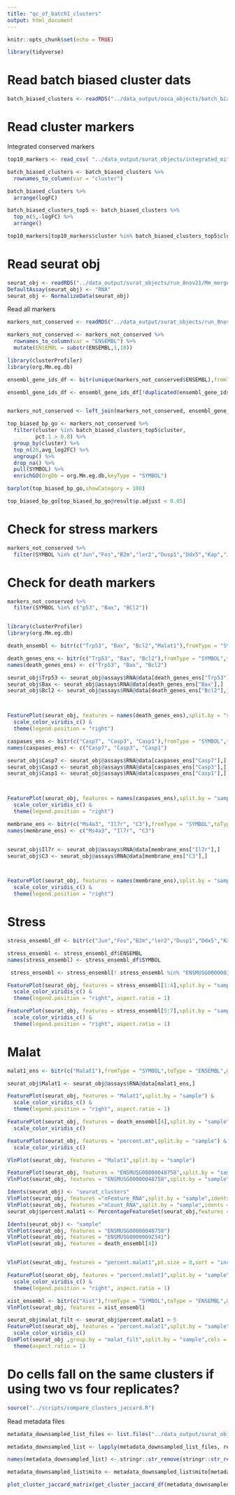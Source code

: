 ```yaml
---
title: "qc_of_batch1_clusters"
output: html_document
---
```


```r
knitr::opts_chunk$set(echo = TRUE)

library(tidyverse)
```

# Read batch biased cluster dats

```r
batch_biased_clusters <- readRDS("../data_output/osca_objects/batch_biased_clusters.rds")
```

# Read cluster markers 
Integrated conserved markers
```r
top10_markers <- read_csv( "../data_output/surat_objects/integrated_mitoremoved_conserved_top10lfc_markers.csv")

```


```r
batch_biased_clusters <- batch_biased_clusters %>%
  rownames_to_column(var = "cluster")

batch_biased_clusters %>%
  arrange(logFC)
```
```r
batch_biased_clusters_top5 <- batch_biased_clusters %>%
  top_n(5,-logFC) %>%
  arrange()

```

```r
top10_markers[top10_markers$cluster %in% batch_biased_clusters_top5$cluster,c("SYMBOL","ensembl","cluster")]
```

# Read seurat obj

```r
seurat_obj <- readRDS("../data_output/surat_objects/run_8nov21/Mm_merged_mito_mito_integrated.rds")
DefaultAssay(seurat_obj) <- "RNA"
seurat_obj <- NormalizeData(seurat_obj)
```

Read all markers
```r
markers_not_conserved <- readRDS("../data_output/surat_objects/run_8nov21/Mm_merged_mito_mito_integrated_markers.rds")

```

```r
markers_not_conserved <- markers_not_conserved %>%
  rownames_to_column(var = "ENSEMBL") %>%
  mutate(ENSEMBL = substr(ENSEMBL,1,18)) 

library(clusterProfiler)
library(org.Mm.eg.db)

ensembl_gene_ids_df <- bitr(unique(markers_not_conserved$ENSEMBL),fromType = "ENSEMBL",toType = c("ENTREZID","SYMBOL"),OrgDb = org.Mm.eg.db)

ensembl_gene_ids_df <- ensembl_gene_ids_df[!duplicated(ensembl_gene_ids_df$ENSEMBL),]


markers_not_conserved <- left_join(markers_not_conserved, ensembl_gene_ids_df, by = "ENSEMBL")
```  

```r
top_biased_bp_go <- markers_not_conserved %>%
  filter(cluster %in% batch_biased_clusters_top5$cluster,
         pct.1 > 0.8) %>%
  group_by(cluster) %>%
  top_n(20,avg_log2FC) %>%
  ungroup() %>%
  drop_na() %>%
  pull(SYMBOL) %>%
  enrichGO(OrgDb = org.Mm.eg.db,keyType = "SYMBOL")

```

```r
barplot(top_biased_bp_go,showCategory = 100)

```
```r
top_biased_bp_go[top_biased_bp_go@result$p.adjust < 0.05]
```


# Check for stress markers

```r
markers_not_conserved %>%
  filter(SYMBOL %in% c("Jun","Fos","B2m","ler2","Dusp1","Ddx5","Kap","Junb","Jund","Blg1"))
```
# Check for death markers
```r
markers_not_conserved %>%
  filter(SYMBOL %in% c("p53", "Bax", "BCl2"))



```

```r
library(clusterProfiler)
library(org.Mm.eg.db)

death_ensembl <- bitr(c("Trp53", "Bax", "Bcl2","Malat1"),fromType = "SYMBOL",toType = "ENSEMBL",OrgDb =  org.Mm.eg.db)$ENSEMBL
```



```r


death_genes_ens <- bitr(c("Trp53", "Bax", "Bcl2"),fromType = "SYMBOL",toType = "ENSEMBL",OrgDb =  org.Mm.eg.db)$ENSEMBL
names(death_genes_ens) <- c("Trp53", "Bax", "Bcl2")

seurat_obj$Trp53 <- seurat_obj@assays$RNA@data[death_genes_ens["Trp53"],]
seurat_obj$Bax <- seurat_obj@assays$RNA@data[death_genes_ens["Bax"],]
seurat_obj$Bcl2 <- seurat_obj@assays$RNA@data[death_genes_ens["Bcl2"],]



FeaturePlot(seurat_obj, features = names(death_genes_ens),split.by = "sample") &
  scale_color_viridis_c() &
  theme(legend.position = "right") 


```

```r


caspases_ens <- bitr(c("Casp7", "Casp3", "Casp1"),fromType = "SYMBOL",toType = "ENSEMBL",OrgDb =  org.Mm.eg.db)$ENSEMBL
names(caspases_ens) <- c("Casp7", "Casp3", "Casp1")

seurat_obj$Casp7 <- seurat_obj@assays$RNA@data[caspases_ens["Casp7"],]
seurat_obj$Casp3 <- seurat_obj@assays$RNA@data[caspases_ens["Casp3"],]
seurat_obj$Casp1 <- seurat_obj@assays$RNA@data[caspases_ens["Casp1"],]



FeaturePlot(seurat_obj, features = names(caspases_ens),split.by = "sample") &
  scale_color_viridis_c() &
  theme(legend.position = "right") 


```

```r
membrane_ens <- bitr(c("Ms4a3", "Il7r", "C3"),fromType = "SYMBOL",toType = "ENSEMBL",OrgDb =  org.Mm.eg.db)$ENSEMBL
names(membrane_ens) <- c("Ms4a3", "Il7r", "C3")


seurat_obj$Il7r <- seurat_obj@assays$RNA@data[membrane_ens["Il7r"],]
seurat_obj$C3 <- seurat_obj@assays$RNA@data[membrane_ens["C3"],]



FeaturePlot(seurat_obj, features = names(membrane_ens),split.by = "sample") &
  scale_color_viridis_c() &
  theme(legend.position = "right") 

```


# Stress

```r
stress_ensembl_df <- bitr(c("Jun","Fos","B2m","ler2","Dusp1","Ddx5","Kap","Junb","Jund","Blg1"),fromType = "SYMBOL",toType = "ENSEMBL",OrgDb =  org.Mm.eg.db)

stress_ensembl <- stress_ensembl_df$ENSEMBL
names(stress_ensembl) <- stress_ensembl_df$SYMBOL

 stress_ensembl <- stress_ensembl[! stress_ensembl %in% "ENSMUSG00000032758"]
```

```r
FeaturePlot(seurat_obj, features = stress_ensembl[1:4],split.by = "sample") &
  scale_color_viridis_c() &
  theme(legend.position = "right", aspect.ratio = 1)

```

```r
FeaturePlot(seurat_obj, features = stress_ensembl[5:7],split.by = "sample") &
  scale_color_viridis_c() &
  theme(legend.position = "right", aspect.ratio = 1)

```

# Malat

```r
malat1_ens <- bitr(c("Malat1"),fromType = "SYMBOL",toType = "ENSEMBL",OrgDb =  org.Mm.eg.db)$ENSEMBL

seurat_obj$Malat1 <- seurat_obj@assays$RNA@data[malat1_ens,]

```

```r
FeaturePlot(seurat_obj, features = "Malat1",split.by = "sample") &
  scale_color_viridis_c() &
  theme(legend.position = "right", aspect.ratio = 1) 

```

```r
FeaturePlot(seurat_obj, features = death_ensembl[4],split.by = "sample") &
  scale_color_viridis_c()

FeaturePlot(seurat_obj, features = "percent.mt",split.by = "sample") &
  scale_color_viridis_c()

```


```r
VlnPlot(seurat_obj, features = "Malat1",split.by = "sample")

```

```r
FeaturePlot(seurat_obj, features = "ENSMUSG00000048758",split.by = "sample")
VlnPlot(seurat_obj, features = "ENSMUSG00000048758",split.by = "sample")

```
```r
Idents(seurat_obj) <- "seurat_clusters"
VlnPlot(seurat_obj, features ="nFeature_RNA",split.by = "sample",idents = "5")
VlnPlot(seurat_obj, features ="nCount_RNA",split.by = "sample",idents =batch_biased_clusters_top5$cluster)
seurat_obj$percent.malat1 <- PercentageFeatureSet(seurat_obj,features = malat1_ens)
```



```r
Idents(seurat_obj) <- "sample"
VlnPlot(seurat_obj, features = "ENSMUSG00000048758")
VlnPlot(seurat_obj, features = "ENSMUSG00000092341")
VlnPlot(seurat_obj, features = death_ensembl[4])



```

```r
VlnPlot(seurat_obj, features = "percent.malat1",pt.size = 0,sort = "increasing") + theme(legend.position = "none")
```
```r
FeaturePlot(seurat_obj, features = "percent.malat1",split.by = "sample") &
  scale_color_viridis_c() &
  theme(legend.position = "right", aspect.ratio = 1)

```


```r
xist_ensembl <- bitr(c("Xist"),fromType = "SYMBOL",toType = "ENSEMBL",OrgDb =  org.Mm.eg.db)$ENSEMBL
VlnPlot(seurat_obj, features = xist_ensembl)

```


```r

seurat_obj$malat_filt <- seurat_obj$percent.malat1 > 5
FeaturePlot(seurat_obj, features = "percent.malat1",split.by = "sample") &
  scale_color_viridis_c()
DimPlot(seurat_obj ,group.by = "malat_filt",split.by = "sample",cols = c("gray","blue")) +
  theme(aspect.ratio = 1)

```

# Do cells fall on the same clusters if using two vs four replicates? 

```r
source("../scripts/compare_clusters_jaccard.R")
```

 Read metadata files
```r
metadata_downsampled_list_files <- list.files("../data_output/surat_objects/run_11nov21/", pattern = "integrated.rds", full.names = TRUE)

metadata_downsampled_list <- lapply(metadata_downsampled_list_files, read_metadata)

names(metadata_downsampled_list) <- stringr::str_remove(stringr::str_remove(tools::file_path_sans_ext(basename(metadata_downsampled_list_files)),"Mm_merged_mito_"),"_integrated")
```



```r
metadata_downsampled_list$mito <- metadata_downsampled_list$mito[metadata_downsampled_list$mito$orig.ident %in% c("WT2","XP2"),]

plot_cluster_jaccard_matrix(get_cluster_jaccard_df(metadata_downsampled_list$mito, metadata_downsampled_list$subset_mito)) + xlab("Four samples") + ylab("Two samples")

```


